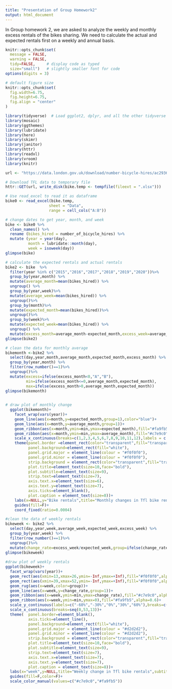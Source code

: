 ```yaml
---
title: "Presentation of Group Homework2"
output: html_document
---
```

In Group homework 2, we are asked to analyze the weekly and monthly excess rentals of the bikes sharing. We need to calculate the actual and expected rentals first on a weekly and annual basis.

```r
knitr::opts_chunk$set(
  message = FALSE, 
  warning = FALSE, 
  tidy=FALSE,     # display code as typed
  size="small")   # slightly smaller font for code
options(digits = 3)

# default figure size
knitr::opts_chunk$set(
  fig.width=6.75, 
  fig.height=6.75,
  fig.align = "center"
)
```


```r
library(tidyverse)  # Load ggplot2, dplyr, and all the other tidyverse packages
library(mosaic)
library(ggthemes)
library(lubridate)
library(here)
library(skimr)
library(janitor)
library(httr)
library(readxl)
library(vroom)
library(knitr)
```

```r
url <- "https://data.london.gov.uk/download/number-bicycle-hires/ac29363e-e0cb-47cc-a97a-e216d900a6b0/tfl-daily-cycle-hires.xlsx"

# Download TFL data to temporary file
httr::GET(url, write_disk(bike.temp <- tempfile(fileext = ".xlsx")))

# Use read_excel to read it as dataframe
bike0 <- read_excel(bike.temp,
                   sheet = "Data",
                   range = cell_cols("A:B"))

# change dates to get year, month, and week
bike <- bike0 %>% 
  clean_names() %>% 
  rename (bikes_hired = number_of_bicycle_hires) %>% 
  mutate (year = year(day),
          month = lubridate::month(day),
          week = isoweek(day))
glimpse(bike)
```

```r
# calculate the expected rentals and actual rentals
bike2 <- bike  %>%
  filter(year %in% c("2015","2016","2017","2018","2019","2020"))%>%
  group_by(year,month) %>%
  mutate(average_month=mean(bikes_hired)) %>%
  ungroup() %>%
  group_by(year,week)%>%
  mutate(average_week=mean(bikes_hired)) %>%
  ungroup()%>%
  group_by(month)%>%
  mutate(expected_month=mean(bikes_hired))%>%
  ungroup()%>%
  group_by(week)%>%
  mutate(expected_week=mean(bikes_hired)) %>%
  ungroup() %>%
  mutate(excess_month=average_month-expected_month,excess_week=average_week-expected_week)
glimpse(bike2)

# clean the data for monthly average
bikemonth <-bike2 %>%
  select(day,year,month,average_month,expected_month,excess_month) %>%
  group_by(year,month) %>%
  filter(row_number()==1)%>%
  ungroup()%>%
  mutate(excess=ifelse(excess_month<0,"A","B"),
         min=ifelse(excess_month<=0,average_month,expected_month),
         max=ifelse(excess_month>0,average_month,expected_month))
glimpse(bikemonth)
    

# draw plot of monthly change
  ggplot(bikemonth)+
    facet_wrap(vars(year))+
    geom_line(aes(x=month,y=expected_month,group=1),color="blue")+
    geom_line(aes(x=month,y=average_month,group=1))+
    geom_ribbon(aes(x=month,ymin=min,ymax=expected_month),fill="#fa9fb5",alpha=0.6)+
    geom_ribbon(aes(x=month,ymin=min,ymax=average_month),fill="#c7e9c0",alpha=0.6)+
    scale_x_continuous(breaks=c(1,2,3,4,5,6,7,8,9,10,11,12),labels = c("Jan","Feb","Mar","Apr","May","Jun","Jul","Aug","Sep","Oct","Nov","Dec"))+
    theme(panel.border =element_rect(color="transparent",fill="transparent"),
          panel.background=element_rect(fill="white"),
          panel.grid.major = element_line(colour = "#f0f0f0"),
          panel.grid.minor = element_line(colour = "#f0f0f0"),
          strip.background = element_rect(color="transparent",fill="transparent"),
          plot.title=element_text(size=10,face="bold"),
          plot.subtitle=element_text(size=9),
          strip.text=element_text(size=7),
          axis.text.x=element_text(size=6),
          axis.text.y=element_text(size=7),
          axis.ticks=element_blank(),
          plot.caption = element_text(size=8))+
    labs(x=NULL,y="Bike rentals",title="Monthly changes in Tfl bike rentals",subtitle = "Change from monthly average shown in blue\nand calculated between 2015-2019",caption="Source:Tfl,London Data Store")+
    guides(fill=F)+
    coord_fixed(ratio=0.0004)
```



```r
#clean the data of weekly rentals
bikeweek <- bike2 %>%
  select(day,year,week,average_week,expected_week,excess_week) %>%
  group_by(year,week) %>%
  filter(row_number()==1)%>%
  ungroup()%>%
  mutate(change_rate=excess_week/expected_week,group=ifelse(change_rate>0,"A","B"),rectangle=ifelse(week %in% c(14:26,40:52),"G","W"),min=ifelse(change_rate>0,0,change_rate))
glimpse(bikeweek)
 
#draw plot of weekly rentals
ggplot(bikeweek)+
  facet_wrap(vars(year))+
  geom_rect(aes(xmin=13,xmax=26,ymin=-Inf,ymax=+Inf),fill="#f0f0f0",alpha=0.1)+
  geom_rect(aes(xmin=39,xmax=52,ymin=-Inf,ymax=+Inf),fill="#f0f0f0",alpha=0.1)+
  geom_rug(aes(x=week,color=group))+
  geom_line(aes(x=week,y=change_rate,group=1))+
  geom_ribbon(aes(x=week,ymin=min,ymax=change_rate),fill="#c7e9c0",alpha=0.6)+
  geom_ribbon(aes(x=week,ymin=min,ymax=0),fill="#fa9fb5",alpha=0.6)+
  scale_y_continuous(labels=c("-60%","-30%","0%","30%","60%"),breaks=c(-0.6,-0.3,0,0.3,0.6))+
  scale_x_continuous(breaks=seq(0,53,13))+
  theme(  panel.border=element_blank(),
          axis.ticks=element_line(),
          panel.background=element_rect(fill="white"),
          panel.grid.major = element_line(colour = "#d2d2d2"),
          panel.grid.minor = element_line(colour = "#d2d2d2"),
          strip.background = element_rect(color="transparent",fill="transparent"),
          plot.title=element_text(size=10,face="bold"),
          plot.subtitle=element_text(size=9),
          strip.text=element_text(size=7),
          axis.text.x=element_text(size=7),
          axis.text.y=element_text(size=7),
          plot.caption = element_text(size=8))+
  labs(x="week",y=NULL,title="Weekly change in Tfl bike rentals",subtitle="%change from weekly averages\ncalculated between 2015-2019",caption="Source:Tfl,London Data Store")+
  guides(fill=F,color=F)+
  scale_color_manual(values=c("#c7e9c0","#fa9fb5"))
```